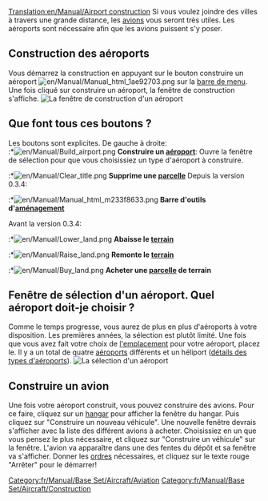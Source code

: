 [[Translation:en/Manual/Airport construction]]
{{fr/Manual/Dépassé}}
{{fr/Table des matières}}
Si vous voulez joindre des villes à travers une grande distance, les [[fr/Manual/Avions|avions]] vous seront très utiles. Les aéroports sont nécessaire afin que les avions puissent s'y poser.

==Construction des aéroports==
Vous démarrez la construction en appuyant sur le bouton construire un aéroport [[File:en/Manual/Manual html 1ae92703.png]] sur la [[fr/Manual/Interface|barre de menu]]. Une fois cliqué sur construire un aéroport, la fenêtre de construction s'affiche.
[[File:fr/Manual/Airport construction.png|none|frame|La fenêtre de construction d'un aéroport]]

==Que font tous ces boutons ?==
Les boutons sont explicites. De gauche à droite:<br>
:*[[File:en/Manual/Build airport.png]] '''Construire un [[fr/Manual/Aéroports|aéroport]] ''': Ouvre la fenêtre de sélection pour que vous choisissiez un type d'aéroport à construire.
:*[[File:en/Manual/Clear title.png]] '''Supprime une [[fr/Manual/Aménagement Paysager|parcelle]] '''
Depuis la version 0.3.4:
:*[[File:en/Manual/Manual html m233f8633.png]] '''Barre d'outils d'[[fr/Manual/Aménagement Paysager|aménagement]] '''

Avant la version 0.3.4:
:*[[File:en/Manual/Lower land.png]] '''Abaisse le [[fr/Manual/Aménagement Paysager|terrain]] '''
:*[[File:en/Manual/Raise land.png]] '''Remonte le [[fr/Manual/Aménagement Paysager|terrain]] '''
:*[[File:en/Manual/Buy land.png]] '''Acheter une [[fr/Manual/Aménagement Paysager|parcelle]] de terrain'''

==Fenêtre de sélection d'un aéroport. Quel aéroport doit-je choisir ?==
Comme le temps progresse, vous aurez de plus en plus d'aéroports à votre disposition. Les premières années, la sélection est plutôt limité. Une fois que vous avez fait votre choix de [[fr/Manual/Gares|l'emplacement]] pour votre aéroport, placez le. Il y a un total de quatre [[fr/Manual/Aéroports|aéroports]] différents et un héliport ([[fr/Manual/Aéroports|détails des types d'aéroports]]).
[[File:fr/Manual/Airport-selection1.png|none|frame|La sélection d'un aéroport]]

==Construire un avion==
Une fois votre aéroport construit, vous pouvez construire des avions. Pour ce faire, cliquez sur un [[fr/Manual/Dépôts|hangar]] pour afficher la fenêtre du hangar. Puis cliquez sur "Construire un nouveau véhicule". Une nouvelle fenêtre devrais s'afficher avec la liste des différent avions à acheter. Choisissiez en un que vous pensez le plus nécessaire, et cliquez sur "Construire un véhicule" sur la fenêtre. L'avion va apparaître dans une des fentes du dépôt et sa fenêtre va s'afficher. Donner les [[fr/Manual/Ordres|ordres]] nécessaires, et cliquez sur le texte rouge "Arrêter" pour le démarrer!

[[Category:fr/Manual/Base Set/Aircraft/Aviation]]
[[Category:fr/Manual/Base Set/Aircraft/Construction]]